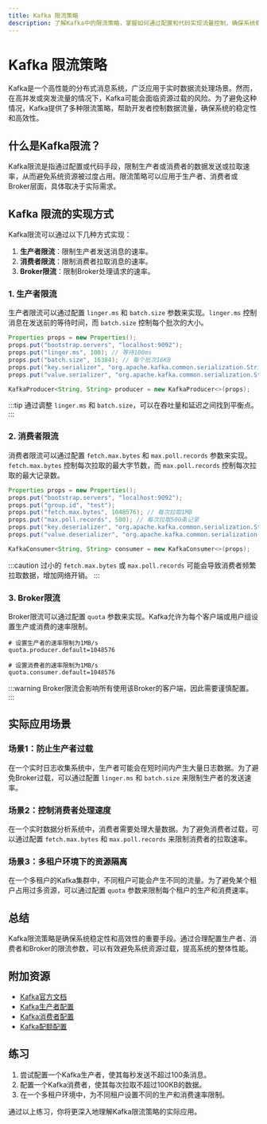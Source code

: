 ```yaml
---
title: Kafka 限流策略
description: 了解Kafka中的限流策略，掌握如何通过配置和代码实现流量控制，确保系统稳定性和高效性。
---
```


# Kafka 限流策略

Kafka是一个高性能的分布式消息系统，广泛应用于实时数据流处理场景。然而，在高并发或突发流量的情况下，Kafka可能会面临资源过载的风险。为了避免这种情况，Kafka提供了多种限流策略，帮助开发者控制数据流量，确保系统的稳定性和高效性。

## 什么是Kafka限流？

Kafka限流是指通过配置或代码手段，限制生产者或消费者的数据发送或拉取速率，从而避免系统资源被过度占用。限流策略可以应用于生产者、消费者或Broker层面，具体取决于实际需求。

## Kafka 限流的实现方式

Kafka限流可以通过以下几种方式实现：

1. **生产者限流**：限制生产者发送消息的速率。
2. **消费者限流**：限制消费者拉取消息的速率。
3. **Broker限流**：限制Broker处理请求的速率。

### 1. 生产者限流

生产者限流可以通过配置 `linger.ms` 和 `batch.size` 参数来实现。`linger.ms` 控制消息在发送前的等待时间，而 `batch.size` 控制每个批次的大小。

```java
Properties props = new Properties();
props.put("bootstrap.servers", "localhost:9092");
props.put("linger.ms", 100); // 等待100ms
props.put("batch.size", 16384); // 每个批次16KB
props.put("key.serializer", "org.apache.kafka.common.serialization.StringSerializer");
props.put("value.serializer", "org.apache.kafka.common.serialization.StringSerializer");

KafkaProducer<String, String> producer = new KafkaProducer<>(props);
```

:::tip
通过调整 `linger.ms` 和 `batch.size`，可以在吞吐量和延迟之间找到平衡点。
:::

### 2. 消费者限流

消费者限流可以通过配置 `fetch.max.bytes` 和 `max.poll.records` 参数来实现。`fetch.max.bytes` 控制每次拉取的最大字节数，而 `max.poll.records` 控制每次拉取的最大记录数。

```java
Properties props = new Properties();
props.put("bootstrap.servers", "localhost:9092");
props.put("group.id", "test");
props.put("fetch.max.bytes", 1048576); // 每次拉取1MB
props.put("max.poll.records", 500); // 每次拉取500条记录
props.put("key.deserializer", "org.apache.kafka.common.serialization.StringDeserializer");
props.put("value.deserializer", "org.apache.kafka.common.serialization.StringDeserializer");

KafkaConsumer<String, String> consumer = new KafkaConsumer<>(props);
```

:::caution
过小的 `fetch.max.bytes` 或 `max.poll.records` 可能会导致消费者频繁拉取数据，增加网络开销。
:::

### 3. Broker限流

Broker限流可以通过配置 `quota` 参数来实现。Kafka允许为每个客户端或用户组设置生产或消费的速率限制。

```properties
# 设置生产者的速率限制为1MB/s
quota.producer.default=1048576

# 设置消费者的速率限制为1MB/s
quota.consumer.default=1048576
```

:::warning
Broker限流会影响所有使用该Broker的客户端，因此需要谨慎配置。
:::

## 实际应用场景

### 场景1：防止生产者过载

在一个实时日志收集系统中，生产者可能会在短时间内产生大量日志数据。为了避免Broker过载，可以通过配置 `linger.ms` 和 `batch.size` 来限制生产者的发送速率。

### 场景2：控制消费者处理速度

在一个实时数据分析系统中，消费者需要处理大量数据。为了避免消费者过载，可以通过配置 `fetch.max.bytes` 和 `max.poll.records` 来限制消费者的拉取速率。

### 场景3：多租户环境下的资源隔离

在一个多租户的Kafka集群中，不同租户可能会产生不同的流量。为了避免某个租户占用过多资源，可以通过配置 `quota` 参数来限制每个租户的生产和消费速率。

## 总结

Kafka限流策略是确保系统稳定性和高效性的重要手段。通过合理配置生产者、消费者和Broker的限流参数，可以有效避免系统资源过载，提高系统的整体性能。

## 附加资源

- [Kafka官方文档](https://kafka.apache.org/documentation/)
- [Kafka生产者配置](https://kafka.apache.org/documentation/#producerconfigs)
- [Kafka消费者配置](https://kafka.apache.org/documentation/#consumerconfigs)
- [Kafka配额配置](https://kafka.apache.org/documentation/#quotas)

## 练习

1. 尝试配置一个Kafka生产者，使其每秒发送不超过100条消息。
2. 配置一个Kafka消费者，使其每次拉取不超过100KB的数据。
3. 在一个多租户环境中，为不同租户设置不同的生产和消费速率限制。

通过以上练习，你将更深入地理解Kafka限流策略的实际应用。